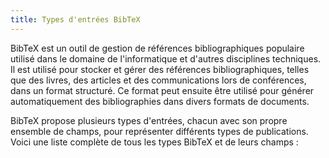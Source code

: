```yaml
---
title: Types d'entrées BibTeX
---
```


BibTeX est un outil de gestion de références bibliographiques populaire utilisé dans le domaine de l'informatique et d'autres disciplines techniques. Il est utilisé pour stocker et gérer des références bibliographiques, telles que des livres, des articles et des communications lors de conférences, dans un format structuré. Ce format peut ensuite être utilisé pour générer automatiquement des bibliographies dans divers formats de documents.

BibTeX propose plusieurs types d'entrées, chacun avec son propre ensemble de champs, pour représenter différents types de publications. Voici une liste complète de tous les types BibTeX et de leurs champs :



<CardGrid>
    <LinkCard
        href="/types/"
        title="Types d'entrées BibTeX"
        description="Explorez les différents types de références bibliographiques dans BibTeX."
    />
    <LinkCard
        href="/types/article/"
        title="article"
        description="Citations pour les articles publiés dans des revues, magazines ou autres publications périodiques."
    />
    <LinkCard
        href="/types/book/"
        title="livre"
        description="Citations pour des livres autonomes par un ou plusieurs auteurs, avec des détails tels que l'éditeur."
    />
    <LinkCard
        href="/types/booklet/"
        title="brochure"
        description="Pour des œuvres imprimées reliées mais sans éditeur officiel ni institution sponsorisante."
    />
    <LinkCard
        href="/types/conference/"
        title="conférence"
        description="Références pour des articles présentés lors de conférences, souvent interchangeables avec inproceedings."
    />
    <LinkCard
        href="/types/inbook/"
        title="chapitre de livre"
        description="Citations pour des portions spécifiques d'un livre, telles que des chapitres ou des sections définies."
    />
    <LinkCard
        href="/types/incollection/"
        title="chapitre dans une collection"
        description="Citations pour des parties d'un livre avec leur propre titre distinct, généralement incluses dans une collection plus large."
    />
    <LinkCard
        href="/types/inproceedings/"
        title="actes de conférence"
        description="Références pour des articles ou des communications présentés dans les actes d'une conférence."
    />
    <LinkCard
        href="/types/manual/"
        title="manuel"
        description="Documentation technique ou manuels, souvent détaillant des aspects logiciels ou matériels."
    />
    <LinkCard
        href="/types/mastersthesis/"
        title="mémoire de master"
        description="Citations pour les mémoires de master détaillant la recherche académique au niveau postgradué."
    />
    <LinkCard
        href="/types/misc/"
        title="divers"
        description="Un type d'entrée fourre-tout pour les références qui ne rentrent pas dans les catégories standard."
    />
    <LinkCard
        href="/types/phdthesis/"
        title="thèse de doctorat"
        description="Citations pour des thèses de doctorat, présentant des recherches académiques approfondies et des contributions."
    />
    <LinkCard
        href="/types/proceedings/"
        title="actes"
        description="Pour des collections d'articles académiques présentés lors de conférences professionnelles ou de symposiums."
    />
    <LinkCard
        href="/types/techreport/"
        title="rapport technique"
        description="Rapports détaillant des aspects techniques, souvent publiés par des institutions ou des organisations."
    />
    <LinkCard
        href="/types/unpublished/"
        title="non publié"
        description="Travaux qui ont été rédigés ou achevés mais qui restent non publiés."
    />
</CardGrid>
